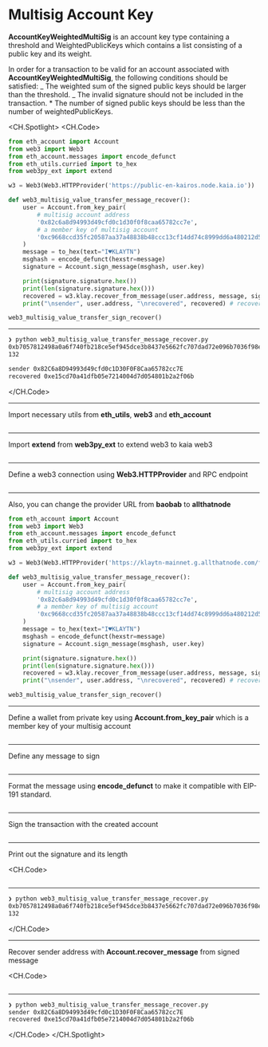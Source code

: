 # Multisig Account Key

**AccountKeyWeightedMultiSig** is an account key type containing a threshold and WeightedPublicKeys which contains a list consisting of a public key and its weight.

In order for a transaction to be valid for an account associated with **AccountKeyWeightedMultiSig**, the following conditions should be satisfied:
_ The weighted sum of the signed public keys should be larger than the threshold.
_ The invalid signature should not be included in the transaction. \* The number of signed public keys should be less than the number of weightedPublicKeys.

<CH.Spotlight>
<CH.Code>

```py web3_multisig_value_transfer_message_recover.py
from eth_account import Account
from web3 import Web3
from eth_account.messages import encode_defunct
from eth_utils.curried import to_hex
from web3py_ext import extend

w3 = Web3(Web3.HTTPProvider('https://public-en-kairos.node.kaia.io'))

def web3_multisig_value_transfer_message_recover():
    user = Account.from_key_pair(
        # multisig account address
        '0x82c6a8d94993d49cfd0c1d30f0f8caa65782cc7e',
        # a member key of multisig account
        '0xc9668ccd35fc20587aa37a48838b48ccc13cf14dd74c8999dd6a480212d5f7ac'
    )
    message = to_hex(text="I♥KLAYTN")
    msghash = encode_defunct(hexstr=message)
    signature = Account.sign_message(msghash, user.key)

    print(signature.signature.hex())
    print(len(signature.signature.hex()))
    recovered = w3.klay.recover_from_message(user.address, message, signature.signature.hex(), "latest")
    print("\nsender", user.address, "\nrecovered", recovered) # recovered is an original address of the member key

web3_multisig_value_transfer_sign_recover()
```

---

```zsh output
❯ python web3_multisig_value_transfer_message_recover.py
0xb7057812498a0a6f740fb218ce5ef945dce3b8437e5662fc707dad72e096b7036f98e96d48dd10de502a1d0ce0ae91e048357721dc7502a9aa2018561c06a97d1b
132

sender 0x82C6a8D94993d49cfd0c1D30F0F8Caa65782cc7E
recovered 0xe15cd70a41dfb05e7214004d7d054801b2a2f06b
```

</CH.Code>

---

Import necessary utils from **eth_utils**, **web3** and **eth_account**

```py web3_multisig_value_transfer_message_recover.py focus=1:4

```

---

Import **extend** from **web3py_ext** to extend web3 to kaia web3

```py web3_multisig_value_transfer_message_recover.py focus=5

```

---

Define a web3 connection using **Web3.HTTPProvider** and RPC endpoint

```py web3_multisig_value_transfer_message_recover.py focus=7

```

---

Also, you can change the provider URL from **baobab** to **allthatnode**

```py web3_multisig_value_transfer_message_recover.py focus=7
from eth_account import Account
from web3 import Web3
from eth_account.messages import encode_defunct
from eth_utils.curried import to_hex
from web3py_ext import extend

w3 = Web3(Web3.HTTPProvider('https://klaytn-mainnet.g.allthatnode.com/full/evm'))

def web3_multisig_value_transfer_message_recover():
    user = Account.from_key_pair(
        # multisig account address
        '0x82c6a8d94993d49cfd0c1d30f0f8caa65782cc7e',
        # a member key of multisig account
        '0xc9668ccd35fc20587aa37a48838b48ccc13cf14dd74c8999dd6a480212d5f7ac'
    )
    message = to_hex(text="I♥KLAYTN")
    msghash = encode_defunct(hexstr=message)
    signature = Account.sign_message(msghash, user.key)

    print(signature.signature.hex())
    print(len(signature.signature.hex()))
    recovered = w3.klay.recover_from_message(user.address, message, signature.signature.hex(), "latest")
    print("\nsender", user.address, "\nrecovered", recovered) # recovered is an original address of the member key

web3_multisig_value_transfer_sign_recover()
```

---

Define a wallet from private key using **Account.from_key_pair** which is a member key of your multisig account

```py web3_multisig_value_transfer_message_recover.py focus=10:15

```

---

Define any message to sign

```py web3_multisig_value_transfer_message_recover.py focus=16

```

---

Format the message using **encode_defunct** to make it compatible with EIP-191 standard.

```py web3_multisig_value_transfer_message_recover.py focus=17

```

---

Sign the transaction with the created account

```py web3_multisig_value_transfer_message_recover.py focus=18

```

---

Print out the signature and its length

<CH.Code>
```py web3_multisig_value_transfer_message_recover.py focus=20:21

````

---

```zsh output
❯ python web3_multisig_value_transfer_message_recover.py
0xb7057812498a0a6f740fb218ce5ef945dce3b8437e5662fc707dad72e096b7036f98e96d48dd10de502a1d0ce0ae91e048357721dc7502a9aa2018561c06a97d1b
132
````

</CH.Code>

---

Recover sender address with **Account.recover_message** from signed message

<CH.Code>
```py web3_multisig_value_transfer_message_recover.py focus=22:23

````
---

```zsh output
❯ python web3_multisig_value_transfer_message_recover.py
sender 0x82C6a8D94993d49cfd0c1D30F0F8Caa65782cc7E
recovered 0xe15cd70a41dfb05e7214004d7d054801b2a2f06b
````

</CH.Code>
</CH.Spotlight>
